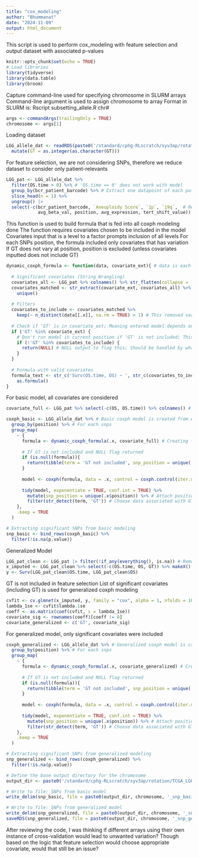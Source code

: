 ```yaml
---
title: "cox_modeling"
author: "Bhummanat"
date: "2024-11-09"
output: html_document
---
```


This script is used to perform cox_modeling with feature selection and output dataset with associated p-values

```r
knitr::opts_chunk$set(echo = TRUE)
# Load libraries
library(tidyverse)
library(data.table)
library(broom)
```

Capture command-line used for specifying chromosome in SLURM arrays
Command-line argument is used to assign chromosome to array
Format in SLURM is:
Rscript subsetting_allele.R chr#
```r
args <- commandArgs(trailingOnly = TRUE)
chromosome <- args[1]
```

Loading dataset
```r
LGG_allele_dat <- readRDS(paste0('/standard/cphg-RLscratch/syv3ap/rotation/TCGA_LGG_imputed_germline/', chromosome, '/LGG', chromosome, '_allele_dat.rds')) %>% 
  mutate(GT = as.integer(as.character(GT)))
```

For feature selection, we are not considering SNPs, therefore we reduce dataset to consider only patient-relevants
```r
LGG_pat <- LGG_allele_dat %>%
  filter(OS.time > 0) %>% # 'OS.time == 0' does not work with model
  group_by(bcr_patient_barcode) %>% # Extract one datapoint of each patient (patient datapoint was duplicated for SNPs)
  slice_head(n = 1) %>% 
  ungroup() |> 
  select(-c(bcr_patient_barcode, `Aneuploidy Score`, `1p`, `19q`,  # Reducing by removing intermediate variables
            avg_beta_val, position, avg_expression, tert_shift_value))
```

This function is used to build formula that is fed into all coxph modeling done
The function requires covariates chosen to be included in the model
  Covariates input that is a level to a factor prompts inclusion of all levels
For each SNPs position,
  the formula included only covariates that has variation
  If GT does not vary at position, position is excluded (unless covariates inputted does not include GT)
```r
dynamic_coxph_formula <- function(data, covariate_ext){ # data is each position; covariate_ext is extracted from each model
  
  # Significant covariates (String Wrangling)
  covariates_all <- LGG_pat %>% colnames() %>% str_flatten(collapse = '|')
  covariates_matched <- str_extract(covariate_ext, covariates_all) %>%  # covariate_ext is defined by the basic or generalized model
    unique()
  
  # Filters
  covariates_to_include <- covariates_matched %>% 
    keep(~ n_distinct(data[[.x]], na.rm = TRUE) > 1) # This removed variables that are invalid for the current data
  
  # Check if 'GT' is in covariate_ext; Meaning entered model depends on GT
  if ('GT' %in% covariate_ext) {
    # Don't run model in current position if 'GT' is not included; This is required as there might not be variation of genotype in the current data
    if (!'GT' %in% covariates_to_include) {
      return(NULL) # NULL output to flag this; Should be handled by whatever used this 'dynamic_coxph_formula' function
    }
  }
  
  # Formula with valid covariates
  formula_text <- str_c('Surv(OS.time, OS) ~ ', str_c(covariates_to_include, collapse = '+')) %>% 
    as.formula()
}
```

For basic model, all covariates are considered
```r
covariate_full <- LGG_pat %>% select(-c(OS, OS.time)) %>% colnames() # All covariates assigned for basic coxph model

coxph_basic <- LGG_allele_dat %>% # Basic coxph model is created from entire patient dataset
  group_by(position) %>% # For each snps
  group_map(
    ~ {
      formula <- dynamic_coxph_formula(.x, covariate_full) # Creating formula based on datapoints in current position with all covariates
      
      # If GT is not included and NULL flag returned
      if (is.null(formula)){
        return(tibble(term = 'GT not included', snp_position = unique(.x$position))) # Skip the rest (No coxph for current position)
      }
      
      model <- coxph(formula, data = .x, control = coxph.control(iter.max = 10000)) # Model using dynamic formula per position
      
      tidy(model, exponentiate = TRUE, conf.int = TRUE) %>% 
        mutate(snp_position = unique(.x$position)) %>% # Attach position to output
        filter(str_detect(term, 'GT')) # Choose data associated with GT
    },
    .keep = TRUE
  )

# Extracting significant SNPs from basic modeling
snp_basic <- bind_rows(coxph_basic) %>% 
  filter(!is.na(p.value))
```

Generalized Model
```r
LGG_pat_clean <- LGG_pat |> filter(!if_any(everything(), is.na)) # Removed data with NA as NA doesn't seem to have correlation
x_imputed <- LGG_pat_clean %>% select(-c(OS.time, OS, GT)) %>% makeX() # makeX(na.impute = TRUE) can fill NA with average as an alternative
y <- Surv(LGG_pat_clean$OS.time, LGG_pat_clean$OS)
```

GT is not included in feature selection
List of significant covariates (including GT) is used for generalized coxph modeling
```r
cvfit <- cv.glmnet(x_imputed, y, family = "cox", alpha = 1, nfolds = 10) # Lasso
lambda_1se <- cvfit$lambda.1se
coeff <- as.matrix(coef(cvfit, s = lambda_1se))
covariate_sig <- rownames(coeff)[coeff != 0]
covariate_generalized <- c('GT', covariate_sig)
```

For generalized model, only significant covariates were included
```r
coxph_generalized <- LGG_allele_dat %>% # Generalized coxph model is created from entire patient dataset
  group_by(position) %>% # For each snps
  group_map(
    ~ {
      formula <- dynamic_coxph_formula(.x, covariate_generalized) # Creating formula based on datapoints in current position with significant covariates
      
      # If GT is not included and NULL flag returned
      if (is.null(formula)){
        return(tibble(term = 'GT not included', snp_position = unique(.x$position))) # Skip the rest (No coxph for current position)
      }
      
      model <- coxph(formula, data = .x, control = coxph.control(iter.max = 10000)) # Model using dynamic formula per position
      
      tidy(model, exponentiate = TRUE, conf.int = TRUE) %>% 
        mutate(snp_position = unique(.x$position)) %>% # Attach position to output
        filter(str_detect(term, 'GT')) # Choose data associated with GT
    },
    .keep = TRUE
  )

# Extracting significant SNPs from generalized modeling
snp_generalized <- bind_rows(coxph_generalized) %>% 
  filter(!is.na(p.value))
```

```r
# Define the base output directory for the chromosome
output_dir <- paste0('/standard/cphg-RLscratch/syv3ap/rotation/TCGA_LGG_imputed_germline/', chromosome, '/')

# Write to file: SNPs from basic model
write_delim(snp_basic, file = paste0(output_dir, chromosome, '_snp_basic.csv.gz'), delim = ',')

# Write to file: SNPs from generalized model
write_delim(snp_generalized, file = paste0(output_dir, chromosome, '_snp_generalized.csv.gz'), delim = ',')
saveRDS(snp_generalized, file = paste0(output_dir, chromosome, '_snp_generalized.rds'))
```

After reviewing the code,
I was thinking if different arrays using their own instance of cross-validation would lead to unwanted variation?
Though based on the logic that feature selection would choose appropriate covariate, would that still be an issue?



